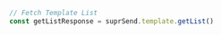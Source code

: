 ```typescript index.ts
// Fetch Template List
const getListResponse = suprSend.template.getList()
```